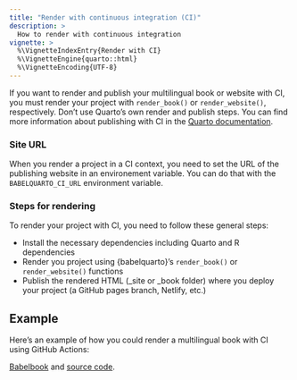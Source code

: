 ```yaml
---
title: "Render with continuous integration (CI)"
description: >
  How to render with continuous integration
vignette: >
  %\VignetteIndexEntry{Render with CI}
  %\VignetteEngine{quarto::html}
  %\VignetteEncoding{UTF-8}
---
```


If you want to render and publish your multilingual book or website with CI, you must render your project with `render_book()` or `render_website()`, respectively.
Don't use Quarto's own render and publish steps.
You can find more information about publishing with CI in the [Quarto documentation](https://quarto.org/docs/publishing/ci.html).

### Site URL

When you render a project in a CI context, you need to set the URL of the publishing website in an environement variable.
You can do that with the `BABELQUARTO_CI_URL` environment variable.

### Steps for rendering

To render your project with CI, you need to follow these general steps:

* Install the necessary dependencies including Quarto and R dependencies
* Render you project using {babelquarto}'s `render_book()` or `render_website()` functions
* Publish the rendered HTML (_site or _book folder) where you deploy your project (a GitHub pages branch, Netlify, etc.)

## Example

Here's an example of how you could render a multilingual book with CI using GitHub Actions:

[Babelbook](https://nenuial.github.io/babelbook/) and [source code](https://github.com/Nenuial/babelbook).

